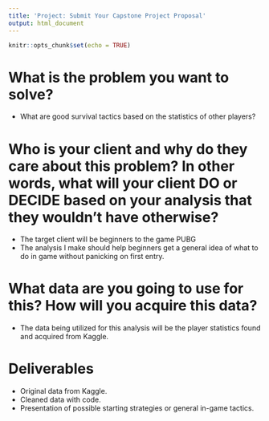 ```yaml
---
title: 'Project: Submit Your Capstone Project Proposal'
output: html_document
---
```


```r
knitr::opts_chunk$set(echo = TRUE)
```

# **What is the problem you want to solve?**
 * What are good survival tactics based on the statistics of other players?

# **Who is your client and why do they care about this problem? In other words, what will your client DO or DECIDE based on your analysis that they wouldn’t have otherwise?**
 * The target client will be beginners to the game PUBG
 * The analysis I make should help beginners get a general idea of what to do in game without panicking on first entry. 

# **What data are you going to use for this? How will you acquire this data?**
 * The data being utilized for this analysis will be the player statistics found and acquired from Kaggle.

# **Deliverables**
 * Original data from Kaggle.
 * Cleaned data with code.
 * Presentation of possible starting strategies or general in-game tactics. 
